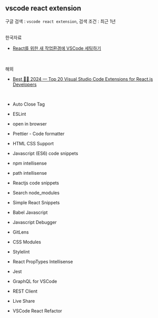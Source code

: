 ## vscode react extension

구글 검색 : `vscode react extension`, 검색 조건 : 최근 1년<br/>
<br/>


한국자료
- [React를 위한 새 작업환경에 VSCode 세팅하기](https://velog.io/@mannmae/React%EB%A5%BC-%EC%9C%84%ED%95%9C-%EC%83%88-%EC%9E%91%EC%97%85%ED%99%98%EA%B2%BD%EC%97%90-VSCode-%EC%84%B8%ED%8C%85%ED%95%98%EA%B8%B0)
<br/>


해외
- [Best 🙌🏻 2024 — Top 20 Visual Studio Code Extensions for React.js Developers](https://medium.com/@yuvrajkakkar1/best-2024-top-20-visual-studio-code-extensions-for-react-js-developers-f3bfde74d4e2)
<br/>


- Auto Close Tag
- ESLint
- open in browser
- Prettier - Code formatter
- HTML CSS Support
- Javascript (ES6) code snippets
- npm intellisense
- path intellisense
- Reactjs code snippets 
- Search node_modules

- Simple React Snippets 
- Babel Javascript
- Javascript Debugger
- GitLens
- CSS Modules
- Stylelint
- React PropTypes Intellisense
- Jest
- GraphQL for VSCode
- REST Client
- Live Share
- VSCode React Refactor






